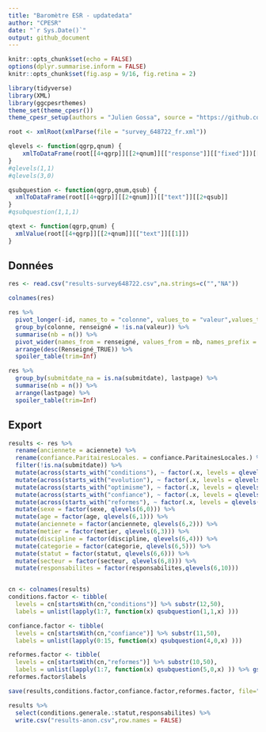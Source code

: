 ```yaml
---
title: "Baromètre ESR - updatedata"
author: "CPESR"
date: "`r Sys.Date()`"
output: github_document
---
```


```r
knitr::opts_chunk$set(echo = FALSE)
options(dplyr.summarise.inform = FALSE)
knitr::opts_chunk$set(fig.asp = 9/16, fig.retina = 2)

library(tidyverse)
library(XML)
library(ggcpesrthemes)
theme_set(theme_cpesr())
theme_cpesr_setup(authors = "Julien Gossa", source = "https://github.com/cpesr/RFC/")
```


```r
root <- xmlRoot(xmlParse(file = "survey_648722_fr.xml"))

qlevels <- function(qgrp,qnum) {
    xmlToDataFrame(root[[4+qgrp]][[2+qnum]][["response"]][["fixed"]])[["label"]]
}
#qlevels(1,1)
#qlevels(3,0)

qsubquestion <- function(qgrp,qnum,qsub) {
  xmlToDataFrame(root[[4+qgrp]][[2+qnum]])[["text"]][[2+qsub]]
}
#qsubquestion(1,1,1)

qtext <- function(qgrp,qnum) {
  xmlValue(root[[4+qgrp]][[2+qnum]][["text"]][[1]])
}
```

## Données 

```r
res <- read.csv("results-survey648722.csv",na.strings=c("","NA"))

colnames(res)
```

```r
res %>%
  pivot_longer(-id, names_to = "colonne", values_to = "valeur",values_transform = as.character) %>%
  group_by(colonne, renseigné = !is.na(valeur)) %>%
  summarise(nb = n()) %>%
  pivot_wider(names_from = renseigné, values_from = nb, names_prefix = "Renseigné_") %>%
  arrange(desc(Renseigné_TRUE)) %>%
  spoiler_table(trim=Inf)
```


```r
res %>%
  group_by(submitdate_na = is.na(submitdate), lastpage) %>%
  summarise(nb = n()) %>%
  arrange(lastpage) %>%
  spoiler_table(trim=Inf)
```

## Export

```r
results <- res %>%
  rename(anciennete = aciennete) %>%
  rename(confiance.ParitairesLocales. = confiance.ParitainesLocales.) %>%
  filter(!is.na(submitdate)) %>%
  mutate(across(starts_with("conditions"), ~ factor(.x, levels = qlevels(1,1)))) %>%
  mutate(across(starts_with("evolution"), ~ factor(.x, levels = qlevels(2,0)))) %>%
  mutate(across(starts_with("optimisme"), ~ factor(.x, levels = qlevels(3,0)))) %>%
  mutate(across(starts_with("confiance"), ~ factor(.x, levels = qlevels(4,0)))) %>%
  mutate(across(starts_with("reformes"), ~ factor(.x, levels = qlevels(5,0)))) %>%
  mutate(sexe = factor(sexe, qlevels(6,0))) %>%
  mutate(age = factor(age, qlevels(6,1))) %>%
  mutate(anciennete = factor(anciennete, qlevels(6,2))) %>%
  mutate(metier = factor(metier, qlevels(6,3))) %>%
  mutate(discipline = factor(discipline, qlevels(6,4))) %>%
  mutate(categorie = factor(categorie, qlevels(6,5))) %>%
  mutate(statut = factor(statut, qlevels(6,6))) %>%
  mutate(secteur = factor(secteur, qlevels(6,8))) %>%
  mutate(responsabilites = factor(responsabilites,qlevels(6,10)))


cn <- colnames(results)
conditions.factor <- tibble(
  levels = cn[startsWith(cn,"conditions")] %>% substr(12,50),
  labels = unlist(lapply(1:7, function(x) qsubquestion(1,1,x) )))

confiance.factor <- tibble(
  levels = cn[startsWith(cn,"confiance")] %>% substr(11,50),
  labels = unlist(lapply(0:15, function(x) qsubquestion(4,0,x) )))

reformes.factor <- tibble(
  levels = cn[startsWith(cn,"reformes")] %>% substr(10,50),
  labels = unlist(lapply(1:7, function(x) qsubquestion(5,0,x) )) %>% gsub(", description)",")",.))
reformes.factor$labels

save(results,conditions.factor,confiance.factor,reformes.factor, file="results.RData")

results %>%
  select(conditions.generale.:statut,responsabilites) %>% 
  write.csv("results-anon.csv",row.names = FALSE)
```